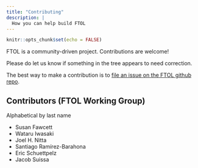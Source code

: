 ```yaml
---
title: "Contributing"
description: |
  How you can help build FTOL
---
```


```r
knitr::opts_chunk$set(echo = FALSE)
```

FTOL is a community-driven project. Contributions are welcome!

Please do let us know if something in the tree appears to need correction.

The best way to make a contribution is to [file an issue on the FTOL github repo](https://github.com/fernphy/ftol/issues/).

## Contributors (FTOL Working Group)

Alphabetical by last name

- Susan Fawcett
- Wataru Iwasaki
- Joel H. Nitta
- Santiago Ramírez-Barahona
- Eric Schuettpelz
- Jacob Suissa
